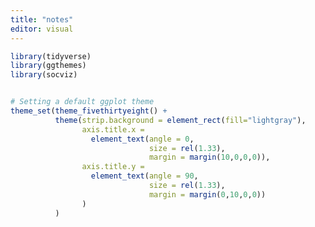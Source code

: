 ```yaml
---
title: "notes"
editor: visual
---
```


```r
library(tidyverse)
library(ggthemes)
library(socviz)


# Setting a default ggplot theme 
theme_set(theme_fivethirtyeight() +
          theme(strip.background = element_rect(fill="lightgray"),
                axis.title.x = 
                  element_text(angle = 0,
                               size = rel(1.33),
                               margin = margin(10,0,0,0)),
                axis.title.y = 
                  element_text(angle = 90,
                               size = rel(1.33),
                               margin = margin(0,10,0,0))
                )
          )
```
